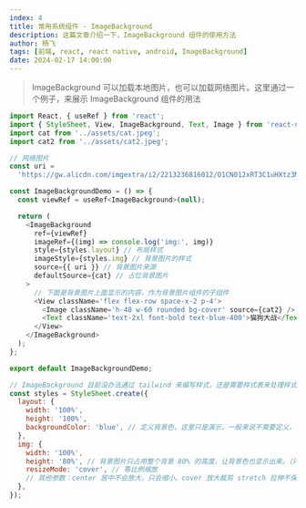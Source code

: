 ```yaml
---
index: 4
title: 常用系统组件 - ImageBackground
description: 这篇文章介绍一下，ImageBackground 组件的使用方法
author: 杨飞
tags: [前端, react, react native, android, ImageBackground]
date: 2024-02-17 14:00:00
---
```


> ImageBackground 可以加载本地图片，也可以加载网络图片。这里通过一个例子，来展示 ImageBackground 组件的用法

```javascript
import React, { useRef } from 'react';
import { StyleSheet, View, ImageBackground, Text, Image } from 'react-native';
import cat from '../assets/cat.jpeg';
import cat2 from '../assets/cat2.jpeg';

// 网络图片
const uri =
  'https://gw.alicdn.com/imgextra/i2/2213236816012/O1CN012xRT3C1uHXtz3M6Q3_!!2213236816012.png_.webp';

const ImageBackgroundDemo = () => {
  const viewRef = useRef<ImageBackground>(null);

  return (
    <ImageBackground
      ref={viewRef}
      imageRef={(img) => console.log('img:', img)}
      style={styles.layout} // 布局样式
      imageStyle={styles.img} // 背景图片的样式
      source={{ uri }} // 背景图片来源
      defaultSource={cat} // 占位背景图片
    >
      // 下面是背景图片上面显示的内容，作为背景图片组件的子组件
      <View className='flex flex-row space-x-2 p-4'>
        <Image className='h-48 w-60 rounded bg-cover' source={cat2} />
        <Text className='text-2xl font-bold text-blue-400'>猫狗大战</Text>
      </View>
    </ImageBackground>
  );
};

export default ImageBackgroundDemo;

// ImageBackground 目前没办法通过 tailwind 来编写样式，还是需要样式表来处理样式。
const styles = StyleSheet.create({
  layout: {
    width: '100%',
    height: '100%',
    backgroundColor: 'blue', // 定义背景色，这里只是演示，一般来说不需要定义，因为背景图会全部占满背景区域。
  },
  img: {
    width: '100%',
    height: '80%', // 背景图片只占用整个背景 80% 的高度，让背景色也显示出来。（只是演示使用，正常不需要背景色，直接 100% 即可）
    resizeMode: 'cover', // 等比例缩放
    // 其他参数：center 居中不会放大，只会缩小。cover 放大裁剪 stretch 拉伸不保持比例 repeat 重复平铺
  },
});
```
